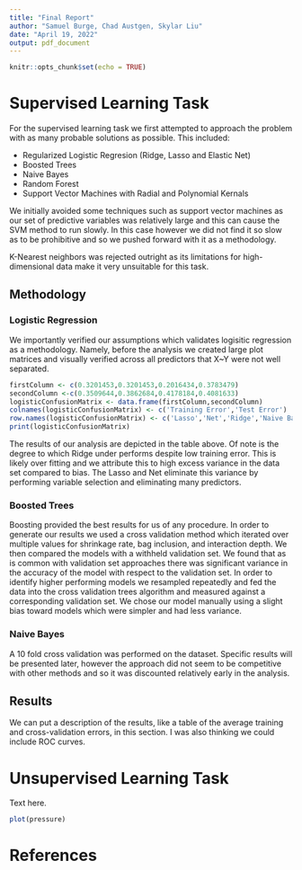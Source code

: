 ```yaml
---
title: "Final Report"
author: "Samuel Burge, Chad Austgen, Skylar Liu"
date: "April 19, 2022"
output: pdf_document
---
```


```r
knitr::opts_chunk$set(echo = TRUE)
```

# Supervised Learning Task

For the supervised learning task we first attempted to approach the problem with as many probable solutions as possible. This included:

- Regularized Logistic Regresion (Ridge, Lasso and Elastic Net)
- Boosted Trees
- Naive Bayes
- Random Forest
- Support Vector Machines with Radial and Polynomial Kernals

We initially avoided some techniques such as support vector machines as our set of predictive variables was relatively large and this can cause the SVM method to run slowly. In this case however we did not find it so slow as to be prohibitive and so we pushed forward with it as a methodology.

K-Nearest neighbors was rejected outright as its limitations for high-dimensional data make it very unsuitable for this task.

## Methodology

### Logistic Regression 

We importantly verified our assumptions which validates logisitic regression as a methodology. Namely, before the analysis we created large plot matrices and visually verified across all predictors that X~Y were not well separated. 

```r
firstColumn <- c(0.3201453,0.3201453,0.2016434,0.3783479)
secondColumn <-c(0.3509644,0.3862684,0.4178184,0.4081633)
logisticConfusionMatrix <- data.frame(firstColumn,secondColumn)
colnames(logisticConfusionMatrix) <- c('Training Error','Test Error')
row.names(logisticConfusionMatrix) <- c('Lasso','Net','Ridge','Naive Bayes')
print(logisticConfusionMatrix)
```

The results of our analysis are depicted in the table above. Of note is the degree to which Ridge under performs despite low training error. This is likely over fitting and we attribute this to high excess variance in the data set compared to bias. The Lasso and Net eliminate this variance by performing variable selection and eliminating many predictors.

### Boosted Trees

Boosting provided the best results for us of any procedure. In order to generate our results we used a cross validation method which iterated over multiple values for shrinkage rate, bag inclusion, and interaction depth. We then compared the models with a withheld validation set. We found that as is common with validation set approaches there was significant variance in the accuracy of the model with respect to the validation set. In order to identify higher performing models we resampled repeatedly and fed the data into the cross validation trees algorithm and measured against a corresponding validation set. We chose our model manually using a slight bias toward models which were simpler and had less variance.

### Naive Bayes

A 10 fold cross validation was performed on the dataset. Specific results will be presented later, however the approach did not seem to be competitive with other methods and so it was discounted relatively early in the analysis.

## Results

We can put a description of the results, like a table of the average training and cross-validation errors, in this section. I was also thinking we could include ROC curves.

# Unsupervised Learning Task

Text here.

```r
plot(pressure)
```


# References